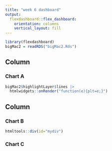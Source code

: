 ```yaml
---
title: "week 6 dashboard"
output: 
  flexdashboard::flex_dashboard:
    orientation: columns
    vertical_layout: fill
---
```


```r
library(flexdashboard)
bigMac2 = readRDS("bigMac2.Rds")

```

Column {data-width=650}
-----------------------------------------------------------------------

### Chart A

```r
bigMac2$highlightLayer$lines |> 
  htmlwidgets::onRender("function(e){plt=e;}")
```

Column {data-width=350}
-----------------------------------------------------------------------

### Chart B

```r
htmltools::div(id="mydiv")
```

### Chart C

```r

```

